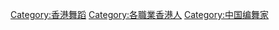 [[Category:香港舞蹈|Category:香港舞蹈]]
[[Category:各職業香港人|Category:各職業香港人]]
[[Category:中国编舞家‎|Category:中国编舞家‎]]